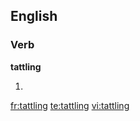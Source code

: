 ==English==

===Verb===
'''tattling'''

# {{present participle of|tattle}}

[[fr:tattling]]
[[te:tattling]]
[[vi:tattling]]